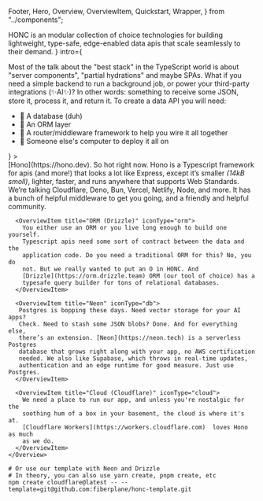   Footer,
  Hero,
  Overview,
  OverviewItem,
  Quickstart,
  Wrapper,
} from "../components";

<Wrapper>
  <Hero
    quote="It's 2024, I'm building a data API and I'm using TypeScript. What do I use?"
    citation={
      <>
        <abbr>HONC</abbr> is an modular collection of choice technologies for
        building lightweight, type-safe, edge-enabled data apis that scale
        seamlessly to their demand.
      </>
    }
    intro={
      <p>
        Most of the talk about the "best stack" in the TypeScript world is about
        "server components", "partial hydrations" and maybe SPAs. What if you
        need a simple backend to run a background job, or power your third-party
        integrations (✨AI✨)? In other words: something to receive some JSON,
        store it, process it, and return it. To create a data API you will need:
        <br />
        <ul>
          <li>🪿 A database (duh)</li>
          <li>🪿 An ORM layer</li>
          <li>
            🪿 A router/middleware framework to help you wire it all together
          </li>
          <li>🪿 Someone else's computer to deploy it all on</li>
        </ul>
      </p>
    }
  ></Hero>
</Wrapper>

<AsciiArt />

<main>
  <Wrapper>
    <Overview title="Overview">
      <OverviewItem title="Hono" iconType="hono">
        [Hono](https://hono.dev). So hot right now. Hono is a Typescript
        framework for apis (and more!) that looks a lot like Express, except
        it’s smaller <i>(14kB smoll)</i>, lighter, faster, and runs anywhere
        that supports Web Standards. We’re talking Cloudflare, Deno, Bun,
        Vercel, Netlify, Node, and more. It has a bunch of helpful middleware to
        get you going, and a friendly and helpful community.
      </OverviewItem>

      <OverviewItem title="ORM (Drizzle)" iconType="orm">
        You either use an ORM or you live long enough to build one yourself.
        Typescript apis need some sort of contract between the data and the
        application code. Do you need a traditional ORM for this? No, you do
        not. But we really wanted to put an O in HONC. And
        [Drizzle](https://orm.drizzle.team) ORM (our tool of choice) has a
        typesafe query builder for tons of relational databases.
      </OverviewItem>

      <OverviewItem title="Neon" iconType="db">
       Postgres is bopping these days. Need vector storage for your AI apps?
       Check. Need to stash some JSON blobs? Done. And for everything else,
       there’s an extension. [Neon](https://neon.tech) is a serverless Postgres
       database that grows right along with your app, no AWS certification
       needed. We also like Supabase, which throws in real-time updates,
       authentication and an edge runtime for good measure. Just use Postgres.
      </OverviewItem>

      <OverviewItem title="Cloud (Cloudflare)" iconType="cloud">
        We need a place to run our app, and unless you're nostalgic for the
        soothing hum of a box in your basement, the cloud is where it's at.
        [Cloudflare Workers](https://workers.cloudflare.com)  loves Hono as much
        as we do.
      </OverviewItem>
    </Overview>

  </Wrapper>
</main>

<Wrapper>
  <Quickstart title="Quickstart">

```shell
# Or use our template with Neon and Drizzle
# In theory, you can also use yarn create, pnpm create, etc
npm create cloudflare@latest -- --template=git@github.com:fiberplane/honc-template.git
```

  </Quickstart>
</Wrapper>

<Footer />
